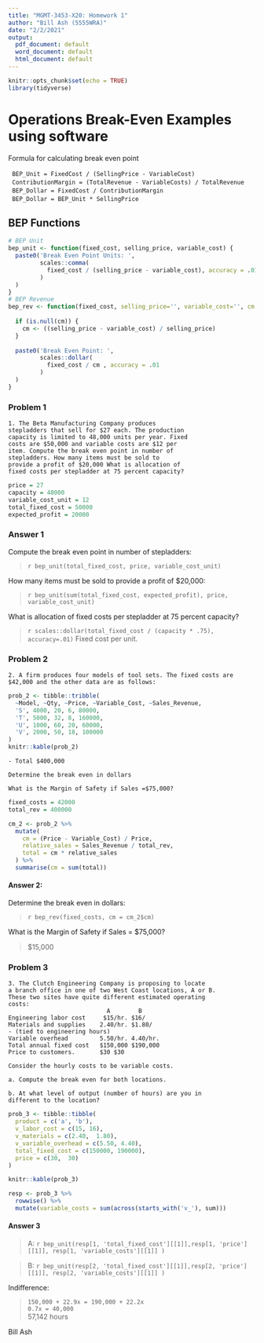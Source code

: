 ```yaml
---
title: "MGMT-3453-X20: Homework 1"
author: "Bill Ash (5555WRA)"
date: "2/2/2021"
output:
  pdf_document: default
  word_document: default
  html_document: default
---
```


```r
knitr::opts_chunk$set(echo = TRUE)
library(tidyverse)
```

# Operations Break-Even Examples using software


Formula for calculating break even point 

|   `BEP_Unit = FixedCost / (SellingPrice - VariableCost)` 
|   `ContributionMargin = (TotalRevenue - VariableCosts) / TotalRevenue` 
|   `BEP_Dollar = FixedCost / ContributionMargin`
|   `BEP_Dollar = BEP_Unit * SellingPrice` 

## BEP Functions

```r
# BEP Unit 
bep_unit <- function(fixed_cost, selling_price, variable_cost) {
  paste0('Break Even Point Units: ', 
         scales::comma(
           fixed_cost / (selling_price - variable_cost), accuracy = .01
         )
  )
}
# BEP Revenue
bep_rev <- function(fixed_cost, selling_price='', variable_cost='', cm = NULL) {
  
  if (is.null(cm)) { 
    cm <- ((selling_price - variable_cost) / selling_price)
  }
  
  paste0('Break Even Point: ', 
         scales::dollar(
           fixed_cost / cm , accuracy = .01
         )
  )
}
```



### Problem 1 

```
1. The Beta Manufacturing Company produces
stepladders that sell for $27 each. The production
capacity is limited to 48,000 units per year. Fixed
costs are $50,000 and variable costs are $12 per
item. Compute the break even point in number of
stepladders. How many items must be sold to
provide a profit of $20,000 What is allocation of
fixed costs per stepladder at 75 percent capacity?
```

```r
price = 27
capacity = 48000
variable_cost_unit = 12
total_fixed_cost = 50000 
expected_profit = 20000
```

### Answer 1    

Compute the break even point in number of
stepladders:   

>`r bep_unit(total_fixed_cost, price, variable_cost_unit)`

How many items must be sold to
provide a profit of $20,000:     

>`r bep_unit(sum(total_fixed_cost, expected_profit), price, variable_cost_unit)`

What is allocation of fixed costs per stepladder at 75 percent capacity?  

>`r scales::dollar(total_fixed_cost / (capacity * .75), accuracy=.01)` Fixed cost
per unit. 

### Problem 2   

```
2. A firm produces four models of tool sets. The fixed costs are
$42,000 and the other data are as follows: 
```

```r
prob_2 <- tibble::tribble(
  ~Model, ~Qty, ~Price, ~Variable_Cost, ~Sales_Revenue,
  'S', 4000, 20, 6, 80000,
  'T', 5000, 32, 8, 160000,
  'U', 1000, 60, 20, 60000,
  'V', 2000, 50, 18, 100000
)
knitr::kable(prob_2)
```


```
- Total $400,000

Determine the break even in dollars

What is the Margin of Safety if Sales =$75,000?
```


```r
fixed_costs = 42000
total_rev = 400000

cm_2 <- prob_2 %>% 
  mutate(
    cm = (Price - Variable_Cost) / Price, 
    relative_sales = Sales_Revenue / total_rev,
    total = cm * relative_sales
  ) %>% 
  summarise(cm = sum(total))
```

#### Answer 2:        



Determine the break even in dollars:   

> `r bep_rev(fixed_costs, cm = cm_2$cm)`  

What is the Margin of Safety if Sales = $75,000?  
  
>$15,000



### Problem 3   

```
3. The Clutch Engineering Company is proposing to locate
a branch office in one of two West Coast locations, A or B.
These two sites have quite different estimated operating
costs:
                            A        B
Engineering labor cost     $15/hr. $16/
Materials and supplies    2.40/hr. $1.80/
- (tied to engineering hours)
Variable overhead         5.50/hr. 4.40/hr.
Total annual fixed cost   $150,000 $190,000
Price to customers.       $30 $30

Consider the hourly costs to be variable costs.

a. Compute the break even for both locations.

b. At what level of output (number of hours) are you in
different to the location?
```

```r
prob_3 <- tibble::tibble(
  product = c('a', 'b'),
  v_labor_cost = c(15, 16), 
  v_materials = c(2.40,  1.80), 
  v_variable_overhead = c(5.50, 4.40), 
  total_fixed_cost = c(150000, 190000), 
  price = c(30,  30)
) 

knitr::kable(prob_3)
```

```r
resp <- prob_3 %>% 
  rowwise() %>% 
  mutate(variable_costs = sum(across(starts_with('v_'), sum)))
```


#### Answer 3      




>A: `r bep_unit(resp[1, 'total_fixed_cost'][[1]],resp[1, 'price'][[1]], resp[1, 'variable_costs'][[1]] )`

  
>B: `r bep_unit(resp[2, 'total_fixed_cost'][[1]],resp[2, 'price'][[1]], resp[2, 'variable_costs'][[1]] )`



Indifference:    

>`150,000 + 22.9x = 190,000 + 22.2x`    
`0.7x = 40,000`    
57,142 hours  

Bill Ash 